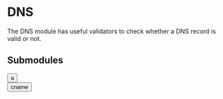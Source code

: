 # DNS
The DNS module has useful validators to check whether a DNS record is valid or not.

## Submodules


<div>
  <a href="dns/a"><button className={styles.counter}>a</button></a>
  <br/>
  <a href="dns/cname"><button className={styles.counter}>cname</button></a>
</div>
